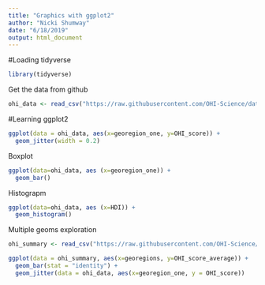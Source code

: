 ```yaml
---
title: "Graphics with ggplot2"
author: "Nicki Shumway"
date: "6/18/2019"
output: html_document
---
```


#Loading tidyverse
```r

library(tidyverse)

```

Get the data from github

```r

ohi_data <- read_csv("https://raw.githubusercontent.com/OHI-Science/data-science-training/master/data/OHI_global_data.csv")

```


#Learning ggplot2

```r

ggplot(data = ohi_data, aes(x=georegion_one, y=OHI_score)) + 
  geom_jitter(width = 0.2)

```

Boxplot
```r

ggplot(data=ohi_data, aes (x=georegion_one)) +
  geom_bar()

```

Histograpm
```r
ggplot(data=ohi_data, aes (x=HDI)) +
  geom_histogram()

```

Multiple geoms exploration

```r

ohi_summary <- read_csv("https://raw.githubusercontent.com/OHI-Science/data-science-training/master/data/OHI_scores_georegion_summary.csv")

ggplot(data = ohi_summary, aes(x=georegions, y=OHI_score_average)) +
  geom_bar(stat = "identity") + 
  geom_jitter(data = ohi_data, aes(x=georegion_one, y = OHI_score))

```


